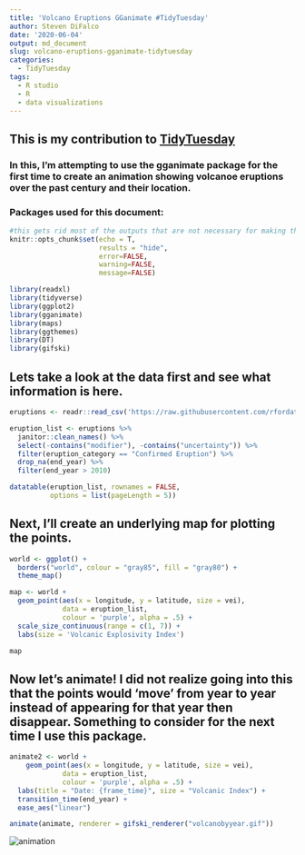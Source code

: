 ```yaml
---
title: 'Volcano Eruptions GGanimate #TidyTuesday'
author: Steven DiFalco
date: '2020-06-04'
output: md_document
slug: volcano-eruptions-gganimate-tidytuesday
categories:
  - TidyTuesday
tags:
  - R studio
  - R
  - data visualizations
---
```

## This is my contribution to [TidyTuesday](https://github.com/rfordatascience/tidytuesday/) 

### In this, I'm attempting to use the gganimate package for the first time to create an animation showing volcanoe eruptions over the past century and their location.

### Packages used for this document:

```r
#this gets rid most of the outputs that are not necessary for making the mapping
knitr::opts_chunk$set(echo = T,
                      results = "hide",
                      error=FALSE, 
                      warning=FALSE,
                      message=FALSE) 

```

```r
library(readxl)
library(tidyverse)
library(ggplot2)
library(gganimate)
library(maps)
library(ggthemes)
library(DT)
library(gifski)
```

## Lets take a look at the data first and see what information is here.  

```r
eruptions <- readr::read_csv('https://raw.githubusercontent.com/rfordatascience/tidytuesday/master/data/2020/2020-05-12/eruptions.csv')

eruption_list <- eruptions %>% 
  janitor::clean_names() %>% 
  select(-contains("modifier"), -contains("uncertainty")) %>%
  filter(eruption_category == "Confirmed Eruption") %>%
  drop_na(end_year) %>%
  filter(end_year > 2010)

datatable(eruption_list, rownames = FALSE,
          options = list(pageLength = 5))

```


## Next, I'll create an underlying map for plotting the points. 

```r
world <- ggplot() +
  borders("world", colour = "gray85", fill = "gray80") +
  theme_map() 

map <- world +
  geom_point(aes(x = longitude, y = latitude, size = vei),
             data = eruption_list, 
             colour = 'purple', alpha = .5) +
  scale_size_continuous(range = c(1, 7)) +
  labs(size = 'Volcanic Explosivity Index')

map
```

## Now let's animate! I did not realize going into this that the points would 'move' from year to year instead of appearing for that year then disappear. Something to consider for the next time I use this package. 

```r

animate2 <- world + 
    geom_point(aes(x = longitude, y = latitude, size = vei),
             data = eruption_list, 
             colour = 'purple', alpha = .5) +
  labs(title = "Date: {frame_time}", size = "Volcanic Index") +
  transition_time(end_year) +
  ease_aes("linear")

animate(animate, renderer = gifski_renderer("volcanobyyear.gif"))

```

<img src="volcanobyyear.gif" alt="animation"/>

